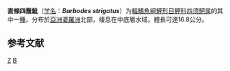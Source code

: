 {{Speciesbox 
| genus = Barbodes
| species = strigatus
| status = NE
| status_system = IUCN3.1
| authority = [[Boulenger|Boulenger]], 1894
| synonyms = *''Barbus strigatus''<br /><small>Boulenger, 1894</small>
*''Puntius strigatus''<br /><small>Boulenger, 1894</small>
}}

'''直條四鬚魮'''（[[学名|学名]]：'''''Barbodes strigatus'''''）为[[輻鰭魚綱|輻鰭魚綱]][[鯉形目|鯉形目]][[鲤科|鲤科]][[四须鲃属|四须鲃属]]的其中一[[種|種]]，分布於[[亞洲|亞洲]][[婆羅洲|婆羅洲]]北部，棲息在中底層水域，體長可達16.8公分。

== 参考文献 ==
{{reflist}}
{{Taxonbar}}

[[Category:四须鲃属|Z]]
[[Category:1894年描述的鱼类|B]]
